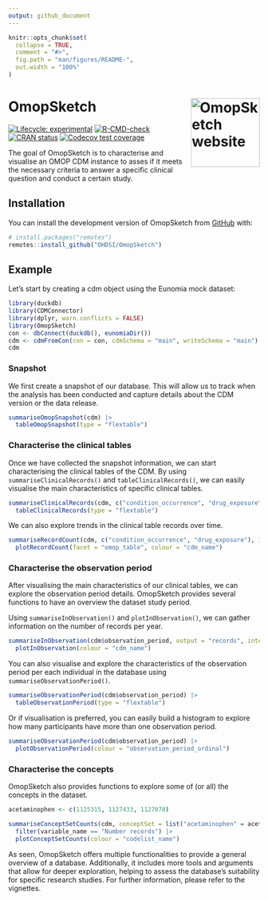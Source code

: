 ```yaml
---
output: github_document
---
```


<!-- README.md is generated from README.Rmd. Please edit that file -->

```r
knitr::opts_chunk$set(
  collapse = TRUE,
  comment = "#>",
  fig.path = "man/figures/README-",
  out.width = "100%"
)
```

# OmopSketch <a href="https://OHDSI.github.io/OmopSketch/"><img src="man/figures/logo.png" align="right" height="138" alt="OmopSketch website" /></a>

<!-- badges: start -->

[![Lifecycle: experimental](https://img.shields.io/badge/lifecycle-experimental-orange.svg)](https://lifecycle.r-lib.org/articles/stages.html#experimental) [![R-CMD-check](https://github.com/OHDSI/OmopSketch/actions/workflows/R-CMD-check.yaml/badge.svg)](https://github.com/OHDSI/OmopSketch/actions/workflows/R-CMD-check.yaml) [![CRAN status](https://www.r-pkg.org/badges/version/OmopSketch)](https://CRAN.R-project.org/package=OmopSketch) [![Codecov test coverage](https://codecov.io/gh/OHDSI/OmopSketch/branch/main/graph/badge.svg)](https://app.codecov.io/gh/OHDSI/OmopSketch?branch=main)

<!-- badges: end -->

The goal of OmopSketch is to characterise and visualise an OMOP CDM instance to asses if it meets the necessary criteria to answer a specific clinical question and conduct a certain study.

## Installation

You can install the development version of OmopSketch from [GitHub](https://github.com/) with:

``` r
# install.packages("remotes")
remotes::install_github("OHDSI/OmopSketch")
```

## Example

Let's start by creating a cdm object using the Eunomia mock dataset:

```r
library(duckdb)
library(CDMConnector)
library(dplyr, warn.conflicts = FALSE)
library(OmopSketch)
con <- dbConnect(duckdb(), eunomiaDir())
cdm <- cdmFromCon(con = con, cdmSchema = "main", writeSchema = "main")
cdm
```

### Snapshot

We first create a snapshot of our database. This will allow us to track when the analysis has been conducted and capture details about the CDM version or the data release.

```r
summariseOmopSnapshot(cdm) |>
  tableOmopSnapshot(type = "flextable")
```

### Characterise the clinical tables

Once we have collected the snapshot information, we can start characterising the clinical tables of the CDM. By using `summariseClinicalRecords()` and `tableClinicalRecords()`, we can easily visualise the main characteristics of specific clinical tables.

```r
summariseClinicalRecords(cdm, c("condition_occurrence", "drug_exposure")) |>
  tableClinicalRecords(type = "flextable")
```

We can also explore trends in the clinical table records over time.

```r
summariseRecordCount(cdm, c("condition_occurrence", "drug_exposure"), interval = "years") |>
  plotRecordCount(facet = "omop_table", colour = "cdm_name")
```

### Characterise the observation period

After visualising the main characteristics of our clinical tables, we can explore the observation period details. OmopSketch provides several functions to have an overview the dataset study period.

Using `summariseInObservation()` and `plotInObservation()`, we can gather information on the number of records per year.

```r
summariseInObservation(cdm$observation_period, output = "records", interval = "years") |>
  plotInObservation(colour = "cdm_name")
```

You can also visualise and explore the characteristics of the observation period per each individual in the database using `summariseObservationPeriod()`.

```r
summariseObservationPeriod(cdm$observation_period) |>
  tableObservationPeriod(type = "flextable")
```

Or if visualisation is preferred, you can easily build a histogram to explore how many participants have more than one observation period.

```r
summariseObservationPeriod(cdm$observation_period) |>
  plotObservationPeriod(colour = "observation_period_ordinal")
```

### Characterise the concepts

OmopSketch also provides functions to explore some of (or all) the concepts in the dataset.

```r
acetaminophen <- c(1125315, 1127433, 1127078)

summariseConceptSetCounts(cdm, conceptSet = list("acetaminophen" = acetaminophen)) |>
  filter(variable_name == "Number records") |>
  plotConceptSetCounts(colour = "codelist_name")
```

As seen, OmopSketch offers multiple functionalities to provide a general overview of a database. Additionally, it includes more tools and arguments that allow for deeper exploration, helping to assess the database's suitability for specific research studies. For further information, please refer to the vignettes.

